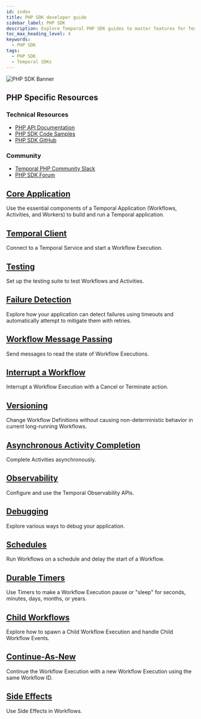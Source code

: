 ```yaml
---
id: index
title: PHP SDK developer guide
sidebar_label: PHP SDK
description: Explore Temporal PHP SDK guides to master features for Temporal Applications. Learn Workflows, Activities, Testing, Failure Detection, Messages, Observability, and more.
toc_max_heading_level: 4
keywords:
  - PHP SDK
tags:
  - PHP SDK
  - Temporal SDKs
---
```



![PHP SDK Banner](/img/assets/banner-php-temporal.png)

<div className="resources-card">
  <h2>PHP Specific Resources</h2>
  <div className="resources-content">
    <div className="resources-section">
      <h3>Technical Resources</h3>
      <ul>
        <li><a href="https://php.temporal.io">PHP API Documentation</a></li>
        <li><a href="https://github.com/temporalio/samples-php">PHP SDK Code Samples</a></li>
        <li><a href="https://github.com/temporalio/sdk-php">PHP SDK GitHub</a></li>
      </ul>
    </div>
    <div className="resources-section">
      <h3>Community</h3>
      <ul>
        <li><a href="https://temporalio.slack.com/archives/C01LK9FAMM0">Temporal PHP Community Slack</a></li>
        <li><a href="https://community.temporal.io/tag/php-sdk">PHP SDK Forum</a></li>
      </ul>
    </div>
  </div>
</div>

<div className="feature-grid">
  <div className="feature-card">
    <h2><a href="/develop/php/core-application">Core Application</a></h2>
    <p>Use the essential components of a Temporal Application (Workflows, Activities, and Workers) to build and run a Temporal application.</p>
  </div>

<div className="feature-card">
    <h2><a href="/develop/php/temporal-clients">Temporal Client</a></h2>
    <p>Connect to a Temporal Service and start a Workflow Execution.</p>
</div>

<div className="feature-card">
    <h2><a href="/develop/php/testing-suite">Testing</a></h2>
    <p>Set up the testing suite to test Workflows and Activities.</p>
</div>

<div className="feature-card">
    <h2><a href="/develop/php/failure-detection">Failure Detection</a></h2>
    <p>Explore how your application can detect failures using timeouts and automatically attempt to mitigate them with retries.</p>
</div>

<div className="feature-card">
    <h2><a href="/develop/php/message-passing">Workflow Message Passing</a></h2>
    <p>Send messages to read the state of Workflow Executions.</p>
</div>

<div className="feature-card">
    <h2><a href="/develop/php/cancellation">Interrupt a Workflow</a></h2>
    <p>Interrupt a Workflow Execution with a Cancel or Terminate action.</p>
</div>

<div className="feature-card">
    <h2><a href="/develop/php/versioning">Versioning</a></h2>
    <p>Change Workflow Definitions without causing non-deterministic behavior in current long-running Workflows.</p>
</div>

<div className="feature-card">
    <h2><a href="/develop/php/asynchronous-activity-completion">Asynchronous Activity Completion</a></h2>
    <p>Complete Activities asynchronously.</p>
</div>

<div className="feature-card">
    <h2><a href="/develop/php/observability">Observability</a></h2>
    <p>Configure and use the Temporal Observability APIs.</p>
</div>

<div className="feature-card">
    <h2><a href="/develop/php/debugging">Debugging</a></h2>
    <p>Explore various ways to debug your application.</p>
</div>

<div className="feature-card">
    <h2><a href="/develop/php/schedules">Schedules</a></h2>
    <p>Run Workflows on a schedule and delay the start of a Workflow.</p>
</div>

<div className="feature-card">
    <h2><a href="/develop/php/timers">Durable Timers</a></h2>
    <p>Use Timers to make a Workflow Execution pause or "sleep" for seconds, minutes, days, months, or years.</p>
</div>

<div className="feature-card">
    <h2><a href="/develop/php/child-workflows">Child Workflows</a></h2>
    <p>Explore how to spawn a Child Workflow Execution and handle Child Workflow Events.</p>
</div>

<div className="feature-card">
    <h2><a href="/develop/php/continue-as-new">Continue-As-New</a></h2>
    <p>Continue the Workflow Execution with a new Workflow Execution using the same Workflow ID.</p>
</div>

<div className="feature-card">
    <h2><a href="/develop/php/side-effects">Side Effects</a></h2>
    <p>Use Side Effects in Workflows.</p>
</div>
</div>

<style>
{`
  .resources-card {
    background: var(--ifm-color-emphasis-100);
    border: 1px solid var(--ifm-color-emphasis-300);
    border-radius: 8px;
    padding: 1.5rem;
    margin: 2rem 0;
    box-shadow: 0 1px 2px rgba(0, 0, 0, 0.05);
  }

  .resources-card h2 {
    margin-top: 0;
    color: var(--ifm-color-emphasis-800);
  }

  .resources-content {
    display: flex;
    gap: 2rem;
  }

  .resources-section {
    flex: 1;
  }

  .resources-section h3 {
    color: var(--ifm-color-emphasis-700);
    font-size: 1.1rem;
    margin-bottom: 1rem;
  }

  .resources-section ul {
    list-style: none;
    padding: 0;
    margin: 0;
  }

  .resources-section li {
    margin-bottom: 0.5rem;
  }

  .feature-grid {
    display: grid;
    grid-template-columns: repeat(auto-fill, minmax(300px, 1fr));
    gap: 1.5rem;
    margin: 2rem 0;
  }

  .feature-card {
    background: var(--ifm-color-emphasis-0);
    border: 1px solid var(--ifm-color-emphasis-300);
    border-radius: 8px;
    padding: 1.5rem;
    transition: all 0.5s cubic-bezier(0.4, 0, 0.2, 1);
    box-shadow: 0 1px 2px rgba(0, 0, 0, 0.05);
  }

  .feature-card:hover {
    border-color: var(--ifm-color-primary);
    box-shadow: 0 3px 10px rgba(0, 0, 0, 0.08);
    transform: translateY(-2px);
  }

  [data-theme='dark'] .feature-card {
    border-color: var(--ifm-color-emphasis-200);
    box-shadow: 0 1px 2px rgba(0, 0, 0, 0.1);
  }

  [data-theme='dark'] .feature-card:hover {
    box-shadow: 0 3px 10px rgba(0, 0, 0, 0.2);
  }

  .feature-card h2 {
    font-size: 1.25rem;
    margin-top: 0;
    margin-bottom: 1rem;
    color: var(--ifm-color-emphasis-900);
  }

  .feature-card h2 a {
    color: inherit;
    text-decoration: none;
    transition: color 0.5s cubic-bezier(0.4, 0, 0.2, 1);
  }

  .feature-card h2 a:hover {
    color: var(--ifm-color-primary);
  }

  .feature-card p {
    color: var(--ifm-color-emphasis-700);
    font-size: 0.95rem;
    margin-bottom: 1rem;
    line-height: 1.5;
  }

  .feature-card ul {
    list-style: none;
    padding: 0;
    margin: 0;
  }

  .feature-card li {
    margin-bottom: 0.5rem;
  }

  .feature-card li a {
    color: var(--ifm-color-emphasis-800);
    text-decoration: none;
    font-size: 0.9rem;
    display: inline-block;
    position: relative;
    transition: color 0.5s cubic-bezier(0.4, 0, 0.2, 1);
  }

  .feature-card li a:hover {
    color: var(--ifm-color-primary);
  }

  .feature-card li a::after {
    content: '';
    position: absolute;
    width: 100%;
    height: 1px;
    bottom: -1px;
    left: 0;
    background-color: var(--ifm-color-primary);
    transform: scaleX(0);
    transform-origin: bottom right;
    transition: transform 0.6s cubic-bezier(0.4, 0, 0.2, 1);
  }

  .feature-card li a:hover::after {
    transform: scaleX(1);
    transform-origin: bottom left;
  }

  @media (max-width: 768px) {
    .resources-content {
      flex-direction: column;
      gap: 1rem;
    }

    .feature-grid {
      grid-template-columns: 1fr;
    }
  }

  [data-theme='dark'] .resources-card {
    border-color: var(--ifm-color-emphasis-200);
    box-shadow: 0 1px 2px rgba(0, 0, 0, 0.1);
  }
`}
</style>
